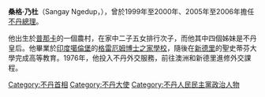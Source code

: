 {{Infobox Prime Minister
| name        = 桑格·乃杜
|image        = Sangay Ngedup 2005.jpg
|imagesize    = 150 px
| size        = 150px
| order       = 第九任[[不丹總理|不丹總理]]
| monarch     = [[吉格梅·辛格·旺楚克|吉格梅·辛格·旺楚克]]
| term_start  = 2005年9月5日
| term_end    = 2006年9月7日
| predecessor = [[葉謝伊·津巴|葉謝伊·津巴]]
| successor   = [[坎杜·旺楚克|坎杜·旺楚克]]
| order1     = 第二任[[不丹總理|不丹總理]]
| monarch1     = [[吉格梅·辛格·旺楚克|吉格梅·辛格·旺楚克]]
| term_start1  = 1999年7月9日
| term_end1    = 2000年7月20日
| predecessor1 = [[吉莫·廷禮|吉莫·廷禮]]
| successor1   = [[葉謝伊·津巴|葉謝伊·津巴]]
| birth_date   = {{birth_date_and_age|1953|7|1}}
| birth_place  = [[不丹|不丹]][[普那卡|普那卡]]
| party        = [[人民民主黨_(不丹)|不丹人民民主黨]]
}}
'''桑格·乃杜'''（Sangay Ngedup，{{bd|1953年|7月1日|}}），曾於1999年至2000年、2005年至2006年擔任[[不丹總理|不丹總理]]。

他出生於[[普那卡|普那卡]]的一個農村，在家中二子五女排行次子，而他其中四個姊妹是不丹皇后。他畢業於[[印度|印度]][[噶倫堡|噶倫堡]]的[[格雷厄姆博士之家學校|格雷厄姆博士之家學校]]，隨後在[[新德里|新德里]]的聖史蒂芬大學完成高等教育。1976年，他投入不丹外交服務，前往澳洲和新德里進修外交課程。

{{DEFAULTSORT:Ngedup, Lyonpo Sangay}}
[[Category:不丹首相|Category:不丹首相]]
[[Category:不丹大使|Category:不丹大使]]
[[Category:不丹人民民主黨政治人物|Category:不丹人民民主黨政治人物]]